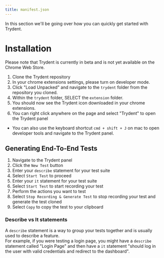```yaml
---
title: manifest.json
---
```


In this section we'll be going over how you can quickly get started with Trydent. 

# Installation
Please note that Trydent is currently in beta and is not yet available on the Chrome Web Store.
1. Clone the Trydent repository
2. In your chrome extensions settings, please turn on developer mode.
3. Click "Load Unpacked" and navigate to the `trydent` folder from the repository you cloned.
4. Within the `trydent` folder, SELECT the `extension` folder.
4. You should now see the Trydent icon downloaded in your chrome extensions.
5. You can right click anywhere on the page and select "Trydent" to open the Trydent panel
  - You can also use the keyboard shortcut `cmd + shift + J` on mac to open developer tools and navigate to the Trydent panel.


## Generating End-To-End Tests
1. Navigate to the Trydent panel
2. Click the `New Test` button
3. Enter your `describe` statement for your test suite  
4. Select `Start Test` to proceed
5. Enter your `it` statement for your test suite
6. Select `Start Test` to start recording your test
7. Perform the actions you want to test
8. Select `Stop Recording & Generate Test` to stop recording your test and generate the test cloned
9. Select `Copy` to copy the test to your clipboard

### Describe vs It statements
A `describe` statement is a way to group your tests together and is usually used to describe a feature.  
For example, if you were testing a login page, you might have a `describe` statement called "Login Page" and then have a `it` statement "should log in the user with valid credentials and redirect to the dashboard".